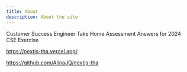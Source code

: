 ```yaml
---
title: About
description: About the site
---
```


Customer Success Engineer Take Home Assessment Answers for 2024 CSE Exercise

https://nextjs-tha.vercel.app/

https://github.com/AlinaJQ/nextjs-tha
